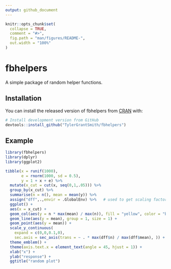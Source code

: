 ```yaml
---
output: github_document
---
```


<!-- README.md is generated from README.Rmd. Please edit that file -->

```r
knitr::opts_chunk$set(
  collapse = TRUE,
  comment = "#>",
  fig.path = "man/figures/README-",
  out.width = "100%"
)
```
# fbhelpers

<!-- badges: start -->
<!-- badges: end -->

A simple package of random helper functions.

## Installation

You can install the released version of fbhelpers from [CRAN](https://CRAN.R-project.org) with:

``` r
# Install development version from GitHub
devtools::install_github("TylerGrantSmith/fbhelpers")
```

## Example


```r
library(fbhelpers)
library(dplyr)
library(ggplot2)

tibble(x = runif(1000),
       e = rnorm(1000, sd = 0.5),
       y = 1 + x + e) %>% 
  mutate(x_cut = cut(x, seq(0,1,.05))) %>% 
  group_by(x_cut) %>% 
  summarise(n = n(), mean = mean(y)) %>%
  assign("dff",.,envir = .GlobalEnv) %>%   # used to get scaling factors for the secondary axis.
  ggplot() +
  aes(x = x_cut) + 
  geom_col(aes(y = n * max(mean) / max(n)), fill = "yellow", color = "black") +
  geom_line(aes(y = mean), group = 1, size = 1) + 
  geom_point(aes(y = mean)) +
  scale_y_continuous(
    expand = c(0,0,0.1,0),
    sec.axis = sec_axis(trans = ~ . * max(dff$n) / max(dff$mean), )) +
  theme_emblem() +
  theme(axis.text.x = element_text(angle = 45, hjust = 1)) +
  xlab("x") + 
  ylab("response") +
  ggtitle("random plot")
```

